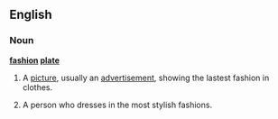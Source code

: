==English==
===Noun===
'''[[fashion]] [[plate]]'''   

#A [[picture]], usually an [[advertisement]], showing the lastest fashion in clothes.
#{{idiom}} A person who dresses in the most stylish fashions.